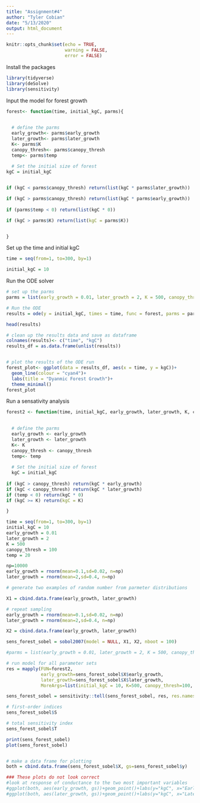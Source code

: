 ```yaml
---
title: "Assignment#4"
author: "Tyler Cobian"
date: "5/13/2020"
output: html_document
---
```


```r
knitr::opts_chunk$set(echo = TRUE,
                      warning = FALSE,
                      error = FALSE)
```

Install the packages
```r
library(tidyverse)
library(deSolve)
library(sensitivity)
```

Input the model for forest growth
```r
forest<- function(time, initial_kgC, parms){

  
  # define the parms
  early_growth<- parms$early_growth
  later_growth<- parms$later_growth
  K<- parms$K
  canopy_thresh<- parms$canopy_thresh
  temp<- parms$temp
  
  # Set the initial size of forest
kgC = initial_kgC


if (kgC < parms$canopy_thresh) return(list(kgC * parms$later_growth))

if (kgC > parms$canopy_thresh) return(list(kgC * parms$early_growth))
  
if (parms$temp < 0) return(list(kgC * 0))

if (kgC > parms$K) return(list(kgC = parms$K))


}

```

Set up the time and initial kgC
```r
time = seq(from=1, to=300, by=1)

initial_kgC = 10
```

Run the ODE solver
```r
# set up the parms
parms = list(early_growth = 0.01, later_growth = 2, K = 500, canopy_thresh = 100, temp = 20)

# Run the ODE
results = ode(y = initial_kgC, times = time, func = forest, parms = parms)

head(results)

# clean up the results data and save as dataframe
colnames(results)<- c("time", "kgC")
results_df = as.data.frame(unlist(results))


# plot the results of the ODE run
forest_plot<- ggplot(data = results_df, aes(x = time, y = kgC))+
  geom_line(colour = "cyan4")+
  labs(title = "Dyanmic Forest Growth")+
  theme_minimal()
forest_plot

```

Run a sensativity analysis

```r
forest2 <- function(time, initial_kgC, early_growth, later_growth, K, canopy_thresh, temp){

  
  # define the parms
  early_growth <- early_growth
  later_growth <- later_growth
  K<- K
  canopy_thresh <- canopy_thresh
  temp<- temp
  
  # Set the initial size of forest
  kgC = initial_kgC
  
if (kgC > canopy_thresh) return(kgC * early_growth)
if (kgC < canopy_thresh) return(kgC * later_growth)
if (temp < 0) return(kgC * 0)
if (kgC >= K) return(kgC = K)

}

time = seq(from=1, to=300, by=1)
initial_kgC = 10
early_growth = 0.01
later_growth = 2
K = 500
canopy_thresh = 100
temp = 20

np=10000
early_growth = rnorm(mean=0.1,sd=0.02, n=np) 
later_growth = rnorm(mean=2,sd=0.4, n=np)

# generate two examples of random number from parmeter distributions

X1 = cbind.data.frame(early_growth, later_growth)

# repeat sampling
early_growth = rnorm(mean=0.1,sd=0.02, n=np) 
later_growth = rnorm(mean=2,sd=0.4, n=np)

X2 = cbind.data.frame(early_growth, later_growth)

sens_forest_sobel = sobol2007(model = NULL, X1, X2, nboot = 100)

#parms = list(early_growth = 0.01, later_growth = 2, K = 500, canopy_thresh = 100, temp = 20)

# run model for all parameter sets
res = mapply(FUN=forest2, 
             early_growth=sens_forest_sobel$X$early_growth,
             later_growth=sens_forest_sobel$X$later_growth,
             MoreArgs=list(initial_kgC = 10, K=500, canopy_thresh=100, temp=20))

sens_forest_sobel = sensitivity::tell(sens_forest_sobel, res, res.names="ga")

# first-order indices 
sens_forest_sobel$S

# total sensitivity index 
sens_forest_sobel$T

print(sens_forest_sobel)
plot(sens_forest_sobel)


# make a data frame for plotting
both = cbind.data.frame(sens_forest_sobel$X, gs=sens_forest_sobel$y)

### These plots do not look correct
#look at response of conductance to the two most important variables
#ggplot(both, aes(early_growth, gs))+geom_point()+labs(y="kgC", x="Early Growth")
#ggplot(both, aes(later_growth, gs))+geom_point()+labs(y="kgC", x="Later Growth")

```










